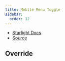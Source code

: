 ```yaml
---
title: Mobile Menu Toggle
sidebar:
  order: 12
---
```


- [Starlight Docs](https://starlight.astro.build/reference/overrides/#mobilemenutoggle)
- [Source](https://github.com/withastro/starlight/blob/main/packages/starlight/components/MobileMenuToggle.astro)


## Override

<Code code={MobileMenuToggle} lang="astro" title="MobileMenuToggle.astro" />
